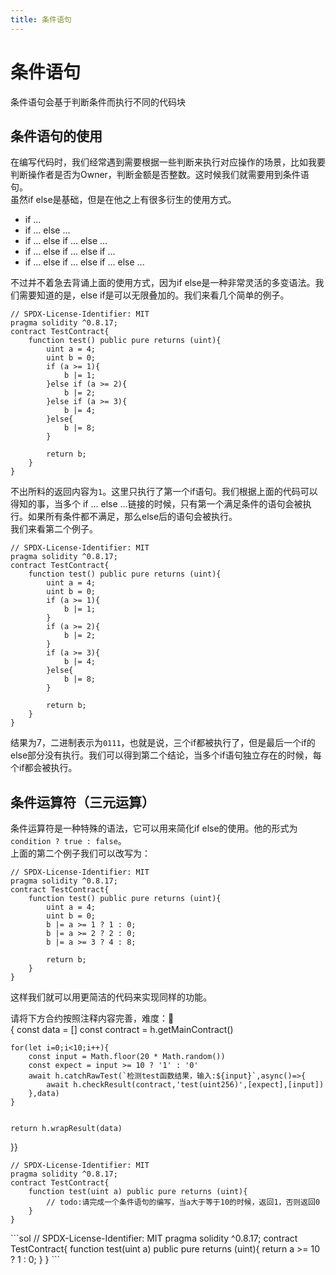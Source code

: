 ```yaml
---
title: 条件语句
---
```

# 条件语句
条件语句会基于判断条件而执行不同的代码块

## 条件语句的使用
在编写代码时，我们经常遇到需要根据一些判断来执行对应操作的场景，比如我要判断操作者是否为Owner，判断金额是否整数。这时候我们就需要用到条件语句。  
虽然if else是基础，但是在他之上有很多衍生的使用方式。
- if ...
- if ... else ...
- if ... else if ... else ...
- if ... else if ... else if ...
- if ... else if ... else if ... else ...


不过并不着急去背诵上面的使用方式，因为if else是一种非常灵活的多变语法。我们需要知道的是，else if是可以无限叠加的。我们来看几个简单的例子。

```sol autorun autocall='test()'
// SPDX-License-Identifier: MIT
pragma solidity ^0.8.17;
contract TestContract{
    function test() public pure returns (uint){
        uint a = 4;
        uint b = 0;
        if (a >= 1){
            b |= 1;
        }else if (a >= 2){
            b |= 2;
        }else if (a >= 3){
            b |= 4;
        }else{
            b |= 8;
        }

        return b;
    }
}
```
不出所料的返回内容为`1`。这里只执行了第一个if语句。我们根据上面的代码可以得知的事，当多个 if ... else ...链接的时候，只有第一个满足条件的语句会被执行。如果所有条件都不满足，那么else后的语句会被执行。  
我们来看第二个例子。
```sol autorun autocall='test()'
// SPDX-License-Identifier: MIT
pragma solidity ^0.8.17;
contract TestContract{
    function test() public pure returns (uint){
        uint a = 4;
        uint b = 0;
        if (a >= 1){
            b |= 1;
        }
        if (a >= 2){
            b |= 2;
        }
        if (a >= 3){
            b |= 4;
        }else{
            b |= 8;
        }

        return b;
    }
}
```
结果为7，二进制表示为`0111`，也就是说，三个if都被执行了，但是最后一个if的else部分没有执行。我们可以得到第二个结论，当多个if语句独立存在的时候，每个if都会被执行。

## 条件运算符（三元运算）
条件运算符是一种特殊的语法，它可以用来简化if else的使用。他的形式为`condition ? true : false`。  
上面的第二个例子我们可以改写为：
```sol autorun autocall='test()'
// SPDX-License-Identifier: MIT
pragma solidity ^0.8.17;
contract TestContract{
    function test() public pure returns (uint){
        uint a = 4;
        uint b = 0;
        b |= a >= 1 ? 1 : 0;
        b |= a >= 2 ? 2 : 0;
        b |= a >= 3 ? 4 : 8;

        return b;
    }
}
```
这样我们就可以用更简洁的代码来实现同样的功能。

<Challenges>
<Challenge title='条件判断实践题'>
<div className='cl-title'>请将下方合约按照注释内容完善，难度：🌟</div>
<CoEditor runnable={true}
test={async(vm,h)=>{
    const data = []
    const contract = h.getMainContract()

    for(let i=0;i<10;i++){
        const input = Math.floor(20 * Math.random())
        const expect = input >= 10 ? '1' : '0'
        await h.catchRawTest(`检测test函数结果，输入:${input}`,async()=>{
            await h.checkResult(contract,'test(uint256)',[expect],[input])
        },data)
    }
    

    return h.wrapResult(data)
}}
>
```
// SPDX-License-Identifier: MIT
pragma solidity ^0.8.17;
contract TestContract{
    function test(uint a) public pure returns (uint){
        // todo:请完成一个条件语句的编写，当a大于等于10的时候，返回1，否则返回0
    }
}
```
</CoEditor>
<Challenge.Solution>
```sol
// SPDX-License-Identifier: MIT
pragma solidity ^0.8.17;
contract TestContract{
    function test(uint a) public pure returns (uint){
        return a >= 10 ? 1 : 0;
    }
}
```
</Challenge.Solution>
</Challenge>
</Challenges>